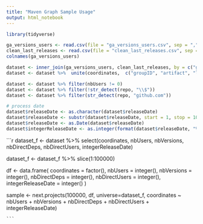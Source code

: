 ```yaml
---
title: "Maven Graph Sample Usage"
output: html_notebook
---
```


```r
library(tidyverse)
```


```r
ga_versions_users <- read.csv(file = "ga_versions_users.csv", sep = ",")
clean_last_releases <- read.csv(file = "clean_last_releases.csv", sep = ",")
colnames(ga_versions_users)

dataset <- inner_join(ga_versions_users, clean_last_releases, by = c("groupID", "artifact"))
dataset <- dataset %>%  unite(coordinates,  c("groupID", "artifact", "lastVersion"), sep = ":")

dataset <- dataset %>% filter(nbUsers != 0)
dataset <- dataset %>% filter(!str_detect(repo, "\\$")) 
dataset <- dataset %>% filter(str_detect(repo, "github.com"))

# process date
dataset$releaseDate <- as.character(dataset$releaseDate)
dataset$releaseDate <- substr(dataset$releaseDate, start = 1, stop = 10)
dataset$releaseDate <- as.Date(dataset$releaseDate)
dataset$integerReleaseDate <- as.integer(format(dataset$releaseDate, "%Y%m%d"))

```


```r
dataset_f <- dataset %>% select(coordinates, nbUsers, nbVersions, nbDirectDeps, nbDirectUsers, integerReleaseDate)

dataset_f <- dataset_f %>% slice(1:100000)

df <- data.frame(
  coordinates = factor(), 
  nbUsers = integer(),
  nbVersions = integer(),
  nbDirectDeps = integer(),
  nbDirectUsers = integer(),
  integerReleaseDate = integer()
)

sample <- next.projects(100000, df, universe=dataset_f, coordinates ~ nbUsers + nbVersions + nbDirectDeps + nbDirectUsers + integerReleaseDate)


    ```
